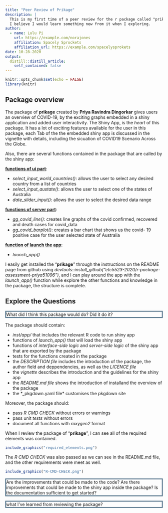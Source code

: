 ```yaml
---
title: "Peer Review of Prikage"
description: |
  This is my first time of a peer review for the r package called "prikage", which was created by Priya Ravindra Dingorkar. 
  I believe I would learn something new from it when I exploring. 
author:
  - name: Lulu Pi 
    url: https://example.com/norajones
    affiliation: Spacely Sprockets
    affiliation_url: https://example.com/spacelysprokets
date: 10-28-2020
output:
  distill::distill_article:
    self_contained: false
---
```


```r
knitr::opts_chunk$set(echo = FALSE)
library(knitr)
```

## Package overview
The package of **prikage** created by **Priya Ravindra Dingorkar** gives users an overview of COVID-19, by the exciting graphs embedded in a shiny application and added user interactivity. The Shiny App, is the *heart* of this package. It has a lot of exciting features available for the user in this package, each Tab of the the embedded shiny app is discussed in the vignette with details, including the sicuation of COVID19 Scenario Across the Globe. 

Also, there are several functions contained in the package that are called by the shiny app:

<u>**functions of ui part**</u>:

- *select_input_world_countries()*: allows the user to select any desired country from a list of countries
- *select_input_austate()*: allows the user to select one of the states of Australia 
- *date_slider_input()*: allows the user to select the desired data range

<u>**functions of server part**</u>:

- *gg_covid_line()*: creates line graphs of the covid confirmed, recovered and death cases for covid_data
- *gg_covid_barplot()*: creates a bar chart that shows us the covid- 19 positive case for the user selected state of Australia

<u>**function of launch the app**</u>:

- *launch_app()*

I easily get installed the "**prikage**" through the instructions on the README page from github using *devtools::install_github("etc5523-2020/r-package-assessment-priya51096")*, and I can play around the app with the *launch_app()* function while explore the other functions and knowledge in the package, the structure is complete. 

## Explore the Questions

<p style="border:3px solid #59788E;" <span style="color:#59788E"> 
What did I think this package would do? Did it do it?
</span> </p>

The package should contain: 

- *inst/app/* that includes the relevant R code to run shiny app
- functions of *launch_app()* that will load the shiny app
- functions of *interface-side logic* and *server-side logic* of the shiny app that are exported by the package
- tests for the functions created in the package
- the *DESCRIPTION file* includes the introduction of the package, the author field and deppendencies, as well as the *LICENCE file*
- the *vignette* describes the introduction and the guidelines for the shiny app
- the *README.md file* shows the introduction of installand the overview of the package
- the *_pkgdown.yaml file* customises the pkgdown site


Moreover, the package should: 

- pass *R CMD CHECK* without errors or warnings
- pass unit *tests* without errors
- document all functions with *roxygen2* format

When I review the package of "**prikage**", I can see all of the required elements was contained. 

```r
include_graphics("required_elements.png")
```

The *R CMD CHECK* was also passed as we can see in the README.md file, and the other requirements were meet as well. 

```r
include_graphics("R-CMD-CHECK.png")
```


<p style="border:3px solid #59788E;" <span style="color:#59788E"> 
Are the improvements that could be made to the code? Are there improvements that could be made to the shiny app inside the package? Is the documentation sufficient to get started?
</span> </p>




<p style="border:3px solid #59788E;" <span style="color:#59788E"> 
 what I’ve learned from reviewing the package?
</span> </p>
 





